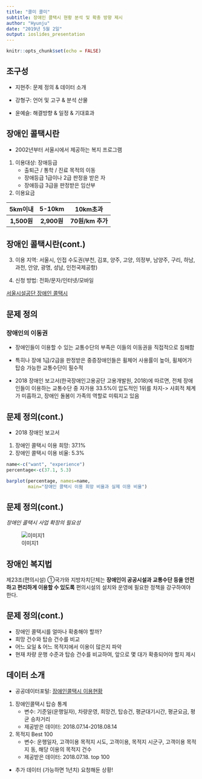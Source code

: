 ---
title: "콜미 콜미"
subtitle: 장애인 콜택시 현황 분석 및 확충 방향 제시 
author: "Hyunju"
date: "2019년 5월 2일"
output: ioslides_presentation
---

```{r setup, include=FALSE}
knitr::opts_chunk$set(echo = FALSE)
```

## 조구성 
- 지현주: 문제 정의 & 데이터 소개

- 강형구: 언어 및 고구 & 분석 산물

- 윤예슬: 해결방향 & 일정 & 기대효과

## 장애인 콜택시란
* 2002년부터 서울시에서 제공하는 복지 프로그램
1. 이용대상: 장애등급 
    - 출퇴근 / 통학 / 진료 목적의 이동 
    - 장애등급 1급이나 2급 판정을 받은 자
    - 장애등급 3급을 판정받은 임산부
1. 이용요금

|**5km이내**|**5-10km**|**10km초과**|
|:------:|:---:|:---:|
|**1,500원**|**2,900원**|**70원/km 추가**|

## 장애인 콜택시란(cont.)
3. 이용 지역: 서울시, 인접 수도권(부천, 김포, 양주, 고양, 의정부, 남양주, 구리, 하남, 과천, 안양, 광명, 성남, 인천국제공항)

4. 신청 방법: 전화/문자/인터넷/모바일 


[서울시설공단 장애인 콜택시](https://www.sisul.or.kr/open_content/calltaxi/introduce/intro.jsp)



## 문제 정의
### **장애인의 이동권**

- 장애인들이 이용할 수 있는 교통수단의 부족은 이들의 이동권을 직접적으로 침해함

- 특히나 장애 1급/2급을 판정받은 중증장애인들은 휠체어 사용률이 높아, 휠체어가 탑승 가능한 교통수단이 필수적

- 2018 장애인 보고서(한국장애인고용공단 고용개발원, 2018)에 따르면, 전체 장애인들이 이용하는 교통수단 중 자가용 33.5%이 압도적인 1위를 차지-> 사회적 체계가 미흡하고, 장애인 돌봄이 가족의 역할로 미뤄지고 있음  

## 문제 정의(cont.)
- 2018 장애인 보고서
1. 장애인 콜택시 이용 희망: 37.1%
1. 장애인 콜택시 이용 비율: 5.3%
```{r}
name<-c("want", "experience")
percentage<-c(37.1, 5.3)

barplot(percentage, names=name,
        main="장애인 콜택시 이용 희망 비율과 실제 이용 비율")
```




## 문제 정의(cont.)
_장애인 콜택시 사업 확장의 필요성_

   ![이미지1](http://newsimg.hankookilbo.com/2017/12/13/201712131998205869_1.jpg)
   
## 장애인 복지법
제23조(편의시설) 
①국가와 지방자치단체는 **장애인이 공공시설과 교통수단 등을 안전하고 편리하게 이용할 수 있도록** 편의시설의 설치와 운영에 필요한 정책을 강구하여야 한다.

## 문제 정의(cont.)

* 장애인 콜택시를 얼마나 확충해야 할까?
- 희망 건수와 탑승 건수를 비교
- 어느 요일 & 어느 목적지에서 이용이 많은지 파악
- 현재 차량 운행 수준과 탑승 건수를 비교하여, 앞으로 몇 대가 확충되어야 할지 제시

## 데이터 소개
* 공공데이터포털: [장애인콜택시 이용현황](https://www.data.go.kr/dataset/15002857/openapi.do)

1. 장애인콜택시 탑승 통계
    * 변수: 기준일(운행일자), 차량운영, 희망건, 탑승건, 평균대기시간, 평균요금, 평균 승차거리
    * 제공받은 데이터: 2018.07.14-2018.08.14
    
1. 목적지 Best 100
    * 변수: 운행일자, 고객이용 목적지 시도, 고객이용, 목적지 시군구, 고객이용 목적지 동, 해당 이용의 목적지 건수
    * 제공받은 데이터: 2018.07.18. top 100 
    
* 추가 데이터 (가능하면 1년치) 요청해둔 상황!

